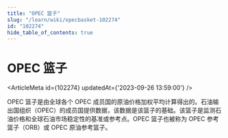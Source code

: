 ```yaml
---
title: "OPEC 篮子"
slug: "/learn/wiki/opecbasket-102274"
id: "102274"
hide_table_of_contents: true
---
```



# OPEC 篮子

<ArticleMeta id={102274} updatedAt={'2023-09-26 13:59:00'} />
<div className='border-solid border-b border-t-0 my-4 border-[var(--ifm-color-gray-300)]' />

OPEC 篮子是由全球各个 OPEC 成员国的原油价格加权平均计算得出的。石油输出国组织（OPEC）的成员国提供数据，该数据是该篮子的基础。该篮子是监测石油价格和全球石油市场稳定性的基准或参考点。OPEC 篮子也被称为 OPEC 参考篮子（ORB）或 OPEC 原油参考篮子。
